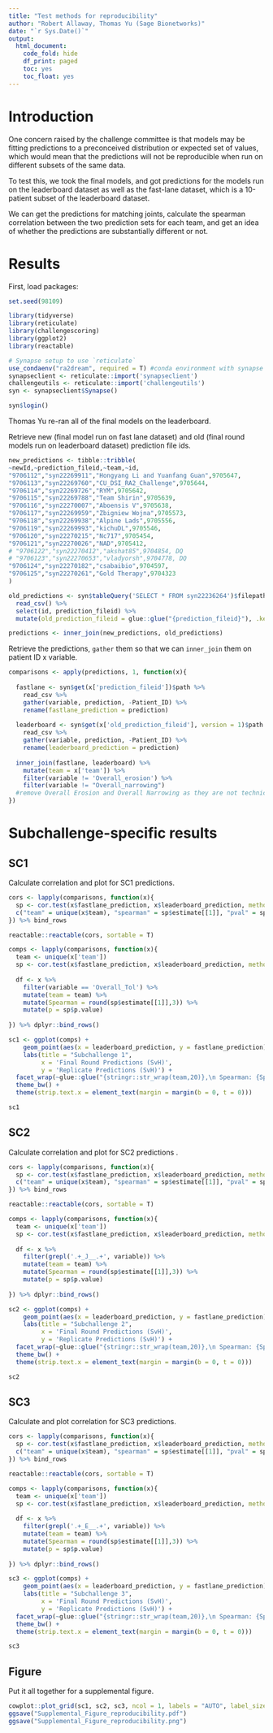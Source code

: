 ```yaml
---
title: "Test methods for reproducibility"
author: "Robert Allaway, Thomas Yu (Sage Bionetworks)"
date: "`r Sys.Date()`"
output:
  html_document:
    code_fold: hide
    df_print: paged
    toc: yes
    toc_float: yes
---
```


# Introduction 

One concern raised by the challenge committee is that models may be fitting predictions to a preconceived distribution or expected set of values, which would mean that the predictions will not be reproducible when run on different subsets of the same data. 

To test this, we took the final models, and got predictions for the models run on the leaderboard dataset as well as the fast-lane dataset, which is a 10-patient subset of the leaderboard dataset. 

We can get the predictions for matching joints, calculate the spearman correlation between the two prediction sets for each team, and get an idea of whether the predictions are substantially different or not. 

# Results

First, load packages: 

```r
set.seed(98109)

library(tidyverse)
library(reticulate)
library(challengescoring)
library(ggplot2)
library(reactable)

# Synapse setup to use `reticulate`
use_condaenv("ra2dream", required = T) #conda environment with synapse >2.0 installed
synapseclient <- reticulate::import('synapseclient')
challengeutils <- reticulate::import('challengeutils')
syn <- synapseclient$Synapse()
```

```r
syn$login()
```

Thomas Yu re-ran all of the final models on the leaderboard. 

Retrieve new (final model run on fast lane dataset) and old (final round models run on leaderboard dataset) prediction file ids.

```r
new_predictions <- tibble::tribble(
~newId,~prediction_fileid,~team,~id,
"9706112","syn22269911","Hongyang Li and Yuanfang Guan",9705647,
"9706113","syn22269760","CU_DSI_RA2_Challenge",9705644,
"9706114","syn22269726","RYM",9705642,
"9706115","syn22269788","Team Shirin",9705639,
"9706116","syn22270007","Aboensis V",9705638,
"9706117","syn22269959","Zbigniew Wojna",9705573,
"9706118","syn22269938","Alpine Lads",9705556,
"9706119","syn22269993","kichuDL",9705546,
"9706120","syn22270215","Nc717",9705454,
"9706121","syn22270026","NAD",9705412,
# "9706122","syn22270412","akshat85",9704854, DQ
# "9706123","syn22270653","vladyorsh",9704778, DQ
"9706124","syn22270182","csabaibio",9704597,
"9706125","syn22270261","Gold Therapy",9704323
)

old_predictions <- syn$tableQuery('SELECT * FROM syn22236264')$filepath %>% 
  read_csv() %>% 
  select(id, prediction_fileid) %>% 
  mutate(old_prediction_fileid = glue::glue("{prediction_fileid}"), .keep = c('unused'))

predictions <- inner_join(new_predictions, old_predictions)
```

Retrieve the predictions, `gather` them so that we can `inner_join` them on patient ID x variable.

```r

comparisons <- apply(predictions, 1, function(x){
  
  fastlane <- syn$get(x['prediction_fileid'])$path %>% 
    read_csv %>% 
    gather(variable, prediction, -Patient_ID) %>% 
    rename(fastlane_prediction = prediction)
  
  leaderboard <- syn$get(x['old_prediction_fileid'], version = 1)$path %>% 
    read_csv %>% 
    gather(variable, prediction, -Patient_ID) %>% 
    rename(leaderboard_prediction = prediction)
  
  inner_join(fastlane, leaderboard) %>% 
    mutate(team = x['team']) %>%
    filter(variable != 'Overall_erosion') %>% 
    filter(variable != "Overall_narrowing")
  #remove Overall Erosion and Overall Narrowing as they are not technically in the challenge scoring
})

```

# Subchallenge-specific results 

## SC1

Calculate correlation and plot for SC1 predictions. 

```r

cors <- lapply(comparisons, function(x){
  sp <- cor.test(x$fastlane_prediction, x$leaderboard_prediction, method = "spearman")
  c("team" = unique(x$team), "spearman" = sp$estimate[[1]], "pval" = sp$p.value)
}) %>% bind_rows

reactable::reactable(cors, sortable = T)

comps <- lapply(comparisons, function(x){
  team <- unique(x['team'])
  sp <- cor.test(x$fastlane_prediction, x$leaderboard_prediction, method = "spearman")
  
  df <- x %>%     
    filter(variable == 'Overall_Tol') %>%
    mutate(team = team) %>% 
    mutate(Spearman = round(sp$estimate[[1]],3)) %>% 
    mutate(p = sp$p.value)
    
}) %>% dplyr::bind_rows()

sc1 <- ggplot(comps) +
    geom_point(aes(x = leaderboard_prediction, y = fastlane_prediction)) +
    labs(title = "Subchallenge 1", 
         x = 'Final Round Predictions (SvH)',
         y = 'Replicate Predictions (SvH)') +
  facet_wrap(~glue::glue("{stringr::str_wrap(team,20)},\n Spearman: {Spearman}")) +
  theme_bw() +
  theme(strip.text.x = element_text(margin = margin(b = 0, t = 0)))

sc1
```

## SC2

Calculate correlation and plot for SC2 predictions .

```r

cors <- lapply(comparisons, function(x){
  sp <- cor.test(x$fastlane_prediction, x$leaderboard_prediction, method = "spearman")
  c("team" = unique(x$team), "spearman" = sp$estimate[[1]], "pval" = sp$p.value)
}) %>% bind_rows

reactable::reactable(cors, sortable = T)

comps <- lapply(comparisons, function(x){
  team <- unique(x['team'])
  sp <- cor.test(x$fastlane_prediction, x$leaderboard_prediction, method = "spearman")
  
  df <- x %>%     
    filter(grepl('.+_J__.+', variable)) %>% 
    mutate(team = team) %>% 
    mutate(Spearman = round(sp$estimate[[1]],3)) %>% 
    mutate(p = sp$p.value)
    
}) %>% dplyr::bind_rows()

sc2 <- ggplot(comps) +
    geom_point(aes(x = leaderboard_prediction, y = fastlane_prediction)) +
    labs(title = "Subchallenge 2", 
         x = 'Final Round Predictions (SvH)',
         y = 'Replicate Predictions (SvH)') +
  facet_wrap(~glue::glue("{stringr::str_wrap(team,20)},\n Spearman: {Spearman}")) +
  theme_bw() +
  theme(strip.text.x = element_text(margin = margin(b = 0, t = 0)))

sc2
```

## SC3

Calculate and plot correlation for SC3 predictions.

```r

cors <- lapply(comparisons, function(x){
  sp <- cor.test(x$fastlane_prediction, x$leaderboard_prediction, method = "spearman")
  c("team" = unique(x$team), "spearman" = sp$estimate[[1]], "pval" = sp$p.value)
}) %>% bind_rows

reactable::reactable(cors, sortable = T)

comps <- lapply(comparisons, function(x){
  team <- unique(x['team'])
  sp <- cor.test(x$fastlane_prediction, x$leaderboard_prediction, method = "spearman")
  
  df <- x %>%     
    filter(grepl('.+_E__.+', variable)) %>% 
    mutate(team = team) %>% 
    mutate(Spearman = round(sp$estimate[[1]],3)) %>% 
    mutate(p = sp$p.value)
    
}) %>% dplyr::bind_rows()

sc3 <- ggplot(comps) +
    geom_point(aes(x = leaderboard_prediction, y = fastlane_prediction)) +
    labs(title = "Subchallenge 3", 
         x = 'Final Round Predictions (SvH)',
         y = 'Replicate Predictions (SvH)') +
  facet_wrap(~glue::glue("{stringr::str_wrap(team,20)},\n Spearman: {Spearman}")) +
  theme_bw() +
  theme(strip.text.x = element_text(margin = margin(b = 0, t = 0)))

sc3
```

## Figure 

Put it all together for a supplemental figure. 

```r

cowplot::plot_grid(sc1, sc2, sc3, ncol = 1, labels = "AUTO", label_size = 20)
ggsave("Supplemental_Figure_reproducibility.pdf")
ggsave("Supplemental_Figure_reproducibility.png")

```

